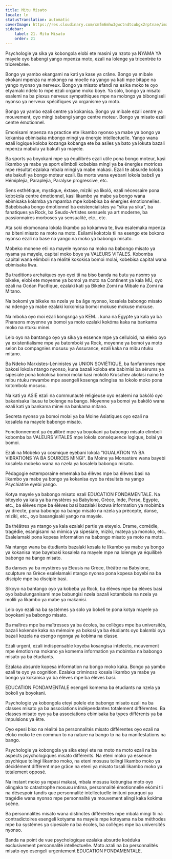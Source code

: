 ```yaml
---
title: Mitu Misato
locale: ln
statusTranslation: automatic
coverImage: https://res.cloudinary.com/xmfm6mhw3gwctndtcubgx2rptnae/image/upload/v1740337243/small_cover_educacion_fundamental_a051170f1c.webp
sidebar:
    label: 21. Mitu Misato
    order: 21
---
```

Psychologie ya sika ya kobongola elobi ete masini ya nzoto ya NYAMA YA mayele oyo babengi yango mpenza moto, ezali na lolenge ya tricentrée to tricerebrée.

Bongo ya yambo ekangami na kati ya kase ya crâne. Bongo ya mibale ekokani mpenza na mokɔngɔ na moelle na yango ya kati mpe bitape na yango nyonso ya nerveux. Bongo ya misato efandi na esika moko te oyo etyamaki ndelo to mpe ezali organe moko boye. Ya solo, bongo ya misato esalemi na ba plexus nerveux sympathiques mpe na molɔngɔ ya bibongiseli nyonso ya nerveux spécifiques ya organisme ya moto.

Bongo ya yambo ezali centre ya kokanisa. Bongo ya mibale ezali centre ya mouvement, oyo mingi babengi yango centre moteur. Bongo ya misato ezali centre émotionnel.

Emonisami mpenza na practice ete likambo nyonso ya mabe ya bongo ya kokanisa ebimisaka mbongo mingi ya énergie intellectuelle. Yango wana ezali logique koloba kozanga kobanga ete ba asiles ya bato ya lokuta bazali mpenza mabulu ya bakufi ya mayele.

Ba sports ya boyokani mpe ya équilibrés ezali utile pona bongo moteur, kasi likambo ya mabe ya sport elimboli kobebisa mingi ya ba énergies motrices mpe résultat ezalaka mbala mingi ya mabe makasi. Ezali te absurde koloba ete bakufi ya bongo moteur ezali. Ba morts wana eyebani lokola babɛli ya Hémiplejia, Paraplejia, Paralyse progressive, etc.

Sens esthétique, mystique, éxtase, miziki ya likoló, ezali nécessaire pona kobɔkɔla centre émotionnel, kasi likambo ya mabe ya bongo wana ebimisaka kolɛmba ya mpamba mpe kobebisa ba énergies émotionnelles. Babebisaka bongo émotionnel ba existencialistes ya "sika ya sika", ba fanatiques ya Rock, ba Seudo-Artistes sensuels ya art moderne, ba passionnaires morboses ya sensualité, etc., etc.

Ata soki ekomonana lokola likambo ya kokamwa te, liwa esalemaka mpenza na biteni misato na moto na moto. Esilami kokɔtɔla tii na esengo ete bokɔnɔ nyonso ezali na base na yango na moko ya babongo misato.

Mobeko monene etii na mayele nyonso na moko na babongo misato ya nyama ya mayele, capital moko boye ya VALEURS VITALES. Kobomba capital wana elimboli na réalité kokokisa bomoi molai, kobebisa capital wana ebimisaka liwa.

Ba traditions archaïques oyo eyei tii na biso banda na butu ya nsɔmɔ ya bikeke, elobi ete moyenne ya bomoi ya moto na Continent ya kala MU, oyo ezali na Océan Pacifique, ezalaki kati ya Bikeke Zomi na Mibale na Zomi na Mitano.

Na bokomi ya bikeke na nzela ya ba âge nyonso, kosalela babongo misato na ndenge ya mabe ezalaki kokomisa bomoi mokuse mokuse mokuse.

Na mboka oyo moi ezali kongɛnga ya KEM... kuna na Egypte ya kala ya ba Pharaons moyenne ya bomoi ya moto ezalaki kokóma kaka na bankama moko na ntuku minei.

Lelo oyo na bantango oyo ya sika ya essence mpe ya celluloid, na eleko oyo ya existentialisme mpe ya batomboki ya Rock, moyenne ya bomoi ya moto selon ba compagnies mosusu ya Assurance, ezali kaka na mibu ntuku mitano.

Ba Ndeko Marxistes-Léninistes ya UNION SOVIÉTIQUE, ba fanfarrones mpe bakosi lokola ntango nyonso, kuna bazali koloba ete babimisi ba sérums ya sipesiale pona kokokisa bomoi molai kasi mokóló Kruschev akokisi naino te mibu ntuku mwambe mpe asengeli kosenga ndingisa na lokolo moko pona kotombola mosusu.

Na kati ya ASIE ezali na communauté religieuse oyo esalemi na bakóló oyo bakanisaka lisusu te bolenge na bango. Moyenne ya bomoi ya bakóló wana ezali kati ya bankama minei na bankama mitano.

Secreta nyonso ya bomoi molai ya ba Moine Asiatiques oyo ezali na kosalela na mayele babongo misato.

Fonctionnement ya équilibré mpe ya boyokani ya babongo misato elimboli kobomba ba VALEURS VITALES mpe lokola conséquence logique, bolai ya bomoi.

Ezali na Mobeko ya cosmique eyebani lokola "IGUALATION YA BA VIBRATIONS YA BA SOURCES MINGI". Ba Moine ya Monastère wana bayebi kosalela mobeko wana na nzela ya kosalela babongo misato.

Pédagogie extemporaine ememaka ba élèves mpe ba élèves basi na likambo ya mabe ya bongo ya kokanisa oyo ba résultats na yango Psychiatrie eyebi yango.

Kotya mayele ya babongo misato ezali EDUCATION FONDAMENTALE. Na biteyelo ya kala ya ba mystères ya Babylone, Grèce, Inde, Perse, Egypte, etc., ba élèves mpe ba élèves basi bazalaki kozwa information ya mobimba ya directe, pona babongo na bango misato na nzela ya précepte, danse, miziki, etc., oyo basangisaki yango na mayele.

Ba théâtres ya ntango ya kala ezalaki partie ya eteyelo. Drame, comédie, tragédie, esangisami na mímica ya sipesiale, miziki, mateya ya monɔkɔ, etc.. Esalelamaki pona kopesa information na babongo misato ya moto na moto.

Na ntango wana ba étudiants bazalaki kosala te likambo ya mabe ya bongo ya kokanisa mpe bayebaki kosalela na mayele mpe na lolenge ya équilibré babongo na bango misato.

Ba danses ya ba mystères ya Eleusis na Grèce, théâtre na Babylone, sculpture na Grèce esalelamaki ntango nyonso pona kopesa boyebi na ba disciple mpe ba disciple basi.

Sikoyo na bantango oyo ya kobeba ya Rock, ba élèves mpe ba élèves basi oyo babulunganisami mpe babungisi nzela bazali kotambola na nzela ya molili ya likambo ya mabe ya makanisi.

Lelo oyo ezali na ba systèmes ya solo ya bokeli te pona kotya mayele ya boyokani ya babongo misato.

Ba maîtres mpe ba maîtresses ya ba écoles, ba collèges mpe ba universités, bazali kokende kaka na mémoire ya bokosi ya ba étudiants oyo balɛmbi oyo bazali kozela na esengo ngonga ya kobima na classe.

Ezali urgent, ezali indispensable koyeba kosangisa intelecto, mouvement mpe émotion na mokano ya komema information ya mobimba na babongo misato ya ba étudiants.

Ezalaka absurde kopesa information na bongo moko kaka. Bongo ya yambo ezali te oyo ya cognition. Ezalaka criminoso kosala likambo ya mabe ya bongo ya kokanisa ya ba élèves mpe ba élèves basi.

EDUCATION FONDAMENTALE esengeli komema ba étudiants na nzela ya bokoli ya boyokani.

Psychologie ya kobongola eteyi polele ete babongo misato ezali na ba classes misato ya ba associations indépendantes totalement différentes. Ba classes misato oyo ya ba associations ebimisaka ba types différents ya ba impulsions ya être.

Oyo epesi biso na réalité ba personnalités misato différentes oyo ezali na eloko moko te en commun to na nature na bango to na ba manifestations na bango.

Psychologie ya kobongola ya sika eteyi ete na moto na moto ezali na ba aspects psychologiques misato différents. Na eteni moko ya essence psychique tolingi likambo moko, na eteni mosusu tolingi likambo moko ya décidément différent mpe grâce na eteni ya misato tosali likambo moko ya totalement opposé.

Na instant moko ya mpasi makasi, mbala mosusu kobungisa moto oyo olingaka to catastrophe mosusu íntima, personnalité émotionnelle ekómi tii na désespoir tandis que personnalité intellectuelle imituni pourquoi ya tragédie wana nyonso mpe personnalité ya mouvement alingi kaka kokima scène.

Ba personnalités misato wana distinctes différentes mpe mbala mingi tii na contradictoires esengeli kotyama na mayele mpe koteyama na ba méthodes mpe ba systèmes ya sipesiale na ba écoles, ba collèges mpe ba universités nyonso.

Banda na point de vue psychologique ezalaka absurde koéduka exclusivement personnalité intellectuelle. Moto azali na ba personnalités misato oyo esengeli urgentement EDUCATION FONDAMENTALE.

